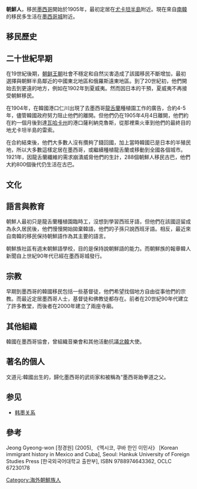 '''朝鮮人'''，移民[[墨西哥|墨西哥]]開始於1905年，最初定居在[[尤卡坦半島|尤卡坦半島]]附近。現在來自[[南韓|南韓]]的移民多生活在[[墨西哥城|墨西哥城]]附近。{{Infobox ethnic group
|group    = 韓裔墨西哥人
|image = 
|caption = 
|poptime  =  1,000,000
|popplace = 
|langs = [[墨西哥西班牙語|墨西哥西班牙語]]、[[韓語|韓語]]
|rels = 
}}

==移民歷史==
==二十世紀早期==
在19世紀後期，[[朝鲜王朝|朝鲜王朝]]社會不穩定和自然災害造成了該國移民不斷增加，最初選擇與朝鮮半島鄰近的中國東北地區和俄羅斯遠東地區。到了20世紀初，他們開始去到更遠的地方，例如在1902年到夏威夷。然而因日本的干預，夏威夷不再接受朝鮮移民。

在1904年，在韓國港口仁川出現了去墨西哥[[龍舌蘭|龍舌蘭]]種植園工作的廣告，合約4-5年，儘管韓國政府努力阻止他們的離開。但他們仍在1905年4月4日離開，他們約在約一個月後到達[[瓦哈卡州|瓦哈卡州]]的港口薩利納克魯斯，從那裡乘火車到他們的最終目的地尤卡坦半島的雷索。

在合約結束後，他們大多數人沒有攢夠了錢回國，加上當時韓國已是日本的半殖民地，所以大多數這樣定居在墨西哥，或繼續種植龍舌蘭或移動到全國各個城市。1921年，因龍舌蘭纖維的需求崩潰威脅他們的生計，288個朝鮮人移民古巴，他們大約800個後代仍生活在古巴。

==文化==
==語言與教育==
朝鮮人最初只是龍舌蘭種植園臨時工，沒想到學習西班牙語，但他們在該國逗留成為永久居民後，他們慢慢開始拋棄韓語，他們的子孫只說西班牙語。相反，最近來自南韓的移民保持朝鮮語作為其主要的語言。

朝鮮族社區有週末朝鮮語學校，目的是保持說朝鮮語的能力。而朝鮮族的報章韓人新聞自上世紀90年代已經在墨西哥城發行。

==宗教==
早期到墨西哥的韓國移民包括一些基督徒，他們希望找個地方自由從事他們的宗教。而最近定居墨西哥人士，基督徒和佛教徒都存在。前者在20世紀90年代建立了許多教堂，而後者在2000年建立了兩座寺廟。

==其他組織==
韓國在墨西哥協會，曾組織音樂會和其他活動抗議[[北韓|北韓]]大使。

==著名的個人==
文道元:韓國出生的，歸化墨西哥的武術家和被稱為“墨西哥跆拳道之父。

==参见==
*[[韩墨关系|韩墨关系]]

==參考==
{{韓僑}}
Jeong Gyeong-won [정경원] (2005), 《멕시코, 쿠바 한인 이민사》 [Korean immigrant history in Mexico and Cuba], Seoul: Hankuk University of Foreign Studies Press [한국외국어대학교 출판부], ISBN 9788974643362, OCLC 67230178

[[Category:海外朝鮮族人|Category:海外朝鮮族人]]